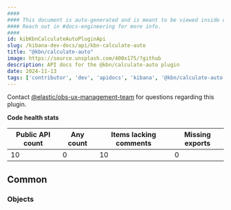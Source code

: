 ```yaml
---
####
#### This document is auto-generated and is meant to be viewed inside our experimental, new docs system.
#### Reach out in #docs-engineering for more info.
####
id: kibKbnCalculateAutoPluginApi
slug: /kibana-dev-docs/api/kbn-calculate-auto
title: "@kbn/calculate-auto"
image: https://source.unsplash.com/400x175/?github
description: API docs for the @kbn/calculate-auto plugin
date: 2024-11-13
tags: ['contributor', 'dev', 'apidocs', 'kibana', '@kbn/calculate-auto']
---
```




Contact [@elastic/obs-ux-management-team](https://github.com/orgs/elastic/teams/obs-ux-management-team) for questions regarding this plugin.

**Code health stats**

| Public API count  | Any count | Items lacking comments | Missing exports |
|-------------------|-----------|------------------------|-----------------|
| 10 | 0 | 10 | 0 |

## Common

### Objects
<DocDefinitionList data={kbnCalculateAutoObj.common.objects}/>

